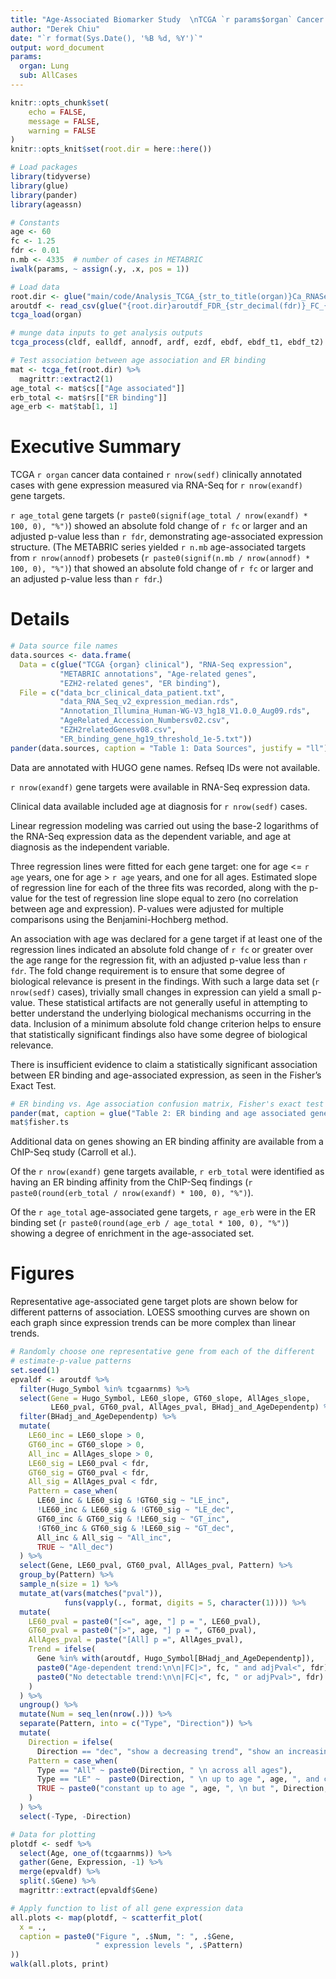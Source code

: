 ```yaml
---
title: "Age-Associated Biomarker Study  \nTCGA `r params$organ` Cancer RNA-Seq Findings"
author: "Derek Chiu"
date: "`r format(Sys.Date(), '%B %d, %Y')`"
output: word_document
params:
  organ: Lung
  sub: AllCases
---
```


```r
knitr::opts_chunk$set(
	echo = FALSE,
	message = FALSE,
	warning = FALSE
)
knitr::opts_knit$set(root.dir = here::here())
```

```r
# Load packages
library(tidyverse)
library(glue)
library(pander)
library(ageassn)

# Constants
age <- 60
fc <- 1.25
fdr <- 0.01
n.mb <- 4335  # number of cases in METABRIC
iwalk(params, ~ assign(.y, .x, pos = 1))

# Load data
root.dir <- glue("main/code/Analysis_TCGA_{str_to_title(organ)}Ca_RNASeq_Expression_Trends/{sub}/tables/")
aroutdf <- read_csv(glue("{root.dir}aroutdf_FDR_{str_decimal(fdr)}_FC_{str_decimal(fc)}.csv"))
tcga_load(organ)
```

```r
# munge data inputs to get analysis outputs
tcga_process(cldf, ealldf, annodf, ardf, ezdf, ebdf, ebdf_t1, ebdf_t2)
```

```r
# Test association between age association and ER binding
mat <- tcga_fet(root.dir) %>% 
  magrittr::extract2(1)
age_total <- mat$cs[["Age associated"]]
erb_total <- mat$rs[["ER binding"]]
age_erb <- mat$tab[1, 1]
```

# Executive Summary

TCGA `r organ` cancer data contained `r nrow(sedf)` clinically annotated cases with gene expression measured via RNA-Seq for `r nrow(exandf)` gene targets.

`r age_total` gene targets (`r paste0(signif(age_total / nrow(exandf) * 100, 0), "%")`) showed an absolute fold change of `r fc` or larger and an adjusted p-value less than `r fdr`, demonstrating age-associated expression structure.  (The METABRIC series yielded `r n.mb` age-associated targets from `r nrow(annodf)` probesets (`r paste0(signif(n.mb / nrow(annodf) * 100, 0), "%")`) that showed an absolute fold change of `r fc` or larger and an adjusted p-value less than `r fdr`.)

# Details

```r
# Data source file names
data.sources <- data.frame(
  Data = c(glue("TCGA {organ} clinical"), "RNA-Seq expression",
           "METABRIC annotations", "Age-related genes",
           "EZH2-related genes", "ER binding"),
  File = c("data_bcr_clinical_data_patient.txt",
           "data_RNA_Seq_v2_expression_median.rds",
           "Annotation_Illumina_Human-WG-V3_hg18_V1.0.0_Aug09.rds",
           "AgeRelated_Accession_Numbersv02.csv",
           "EZH2relatedGenesv08.csv",
           "ER_binding_gene_hg19_threshold_1e-5.txt"))
pander(data.sources, caption = "Table 1: Data Sources", justify = "ll")
```

Data are annotated with HUGO gene names. Refseq IDs were not available.

`r nrow(exandf)` gene targets were available in RNA-Seq expression data.

Clinical data available included age at diagnosis for `r nrow(sedf)` cases.

Linear regression modeling was carried out using the base-2 logarithms of the RNA-Seq expression data as the dependent variable, and age at diagnosis as the independent variable.

Three regression lines were fitted for each gene target: one for age <= `r age` years, one for age > `r age` years, and one for all ages. Estimated slope of regression line for each of the three fits was recorded, along with the p-value for the test of regression line slope equal to zero (no correlation between age and expression). P-values were adjusted for multiple comparisons using the Benjamini-Hochberg method.

An association with age was declared for a gene target if at least one of the regression lines indicated an absolute fold change of `r fc` or greater over the age range for the regression fit, with an adjusted p-value less than `r fdr`. The fold change requirement is to ensure that some degree of biological relevance is present in the findings. With such a large data set (`r nrow(sedf)` cases), trivially small changes in expression can yield a small p-value. These statistical artifacts are not generally useful in attempting to better understand the underlying biological mechanisms occurring in the data. Inclusion of a minimum absolute fold change criterion helps to ensure that statistically significant findings also have some degree of biological relevance.

There is insufficient evidence to claim a statistically significant association between ER binding and age-associated expression, as seen in the Fisher's Exact Test.

```r
# ER binding vs. Age association confusion matrix, Fisher's exact test
pander(mat, caption = glue("Table 2: ER binding and age associated gene counts for the TCGA {organ} cancer data"))
mat$fisher.ts
```

Additional data on genes showing an ER binding affinity are available from a ChIP-Seq study (Carroll et al.).

Of the `r nrow(exandf)` gene targets available, `r erb_total` were identified as having an ER binding affinity from the ChIP-Seq findings (`r paste0(round(erb_total / nrow(exandf) * 100, 0), "%")`).

Of the `r age_total` age-associated gene targets, `r age_erb` were in the ER binding set (`r paste0(round(age_erb / age_total * 100, 0), "%")`) showing a degree of enrichment in the age-associated set.

# Figures

Representative age-associated gene target plots are shown below for different patterns of association. LOESS smoothing curves are shown on each graph since expression trends can be more complex than linear trends.

```r
# Randomly choose one representative gene from each of the different
# estimate-p-value patterns
set.seed(1)
epvaldf <- aroutdf %>%
  filter(Hugo_Symbol %in% tcgaarnms) %>% 
  select(Gene = Hugo_Symbol, LE60_slope, GT60_slope, AllAges_slope,
         LE60_pval, GT60_pval, AllAges_pval, BHadj_and_AgeDependentp) %>% 
  filter(BHadj_and_AgeDependentp) %>%
  mutate(
    LE60_inc = LE60_slope > 0,
    GT60_inc = GT60_slope > 0,
    All_inc = AllAges_slope > 0,
    LE60_sig = LE60_pval < fdr,
    GT60_sig = GT60_pval < fdr,
    All_sig = AllAges_pval < fdr,
    Pattern = case_when(
      LE60_inc & LE60_sig & !GT60_sig ~ "LE_inc",
      !LE60_inc & LE60_sig & !GT60_sig ~ "LE_dec",
      GT60_inc & GT60_sig & !LE60_sig ~ "GT_inc",
      !GT60_inc & GT60_sig & !LE60_sig ~ "GT_dec",
      All_inc & All_sig ~ "All_inc",
      TRUE ~ "All_dec")
  ) %>% 
  select(Gene, LE60_pval, GT60_pval, AllAges_pval, Pattern) %>%
  group_by(Pattern) %>% 
  sample_n(size = 1) %>% 
  mutate_at(vars(matches("pval")),
            funs(vapply(., format, digits = 5, character(1)))) %>% 
  mutate(
    LE60_pval = paste0("[<=", age, "] p = ", LE60_pval),
    GT60_pval = paste0("[>", age, "] p = ", GT60_pval),
    AllAges_pval = paste("[All] p =", AllAges_pval),
    Trend = ifelse(
      Gene %in% with(aroutdf, Hugo_Symbol[BHadj_and_AgeDependentp]),
      paste0("Age-dependent trend:\n\n|FC|>", fc, " and adjPval<", fdr),
      paste0("No detectable trend:\n\n|FC|<", fc, " or adjPval>", fdr)
    )
  ) %>% 
  ungroup() %>% 
  mutate(Num = seq_len(nrow(.))) %>% 
  separate(Pattern, into = c("Type", "Direction")) %>% 
  mutate(
    Direction = ifelse(
      Direction == "dec", "show a decreasing trend", "show an increasing trend"),
    Pattern = case_when(
      Type == "All" ~ paste0(Direction, " \n across all ages"),
      Type == "LE" ~  paste0(Direction, " \n up to age ", age, ", and constant after"),
      TRUE ~ paste0("constant up to age ", age, ", \n but ", Direction, " after")
    )
  ) %>% 
  select(-Type, -Direction)

# Data for plotting
plotdf <- sedf %>% 
  select(Age, one_of(tcgaarnms)) %>% 
  gather(Gene, Expression, -1) %>% 
  merge(epvaldf) %>% 
  split(.$Gene) %>% 
  magrittr::extract(epvaldf$Gene)

# Apply function to list of all gene expression data
all.plots <- map(plotdf, ~ scatterfit_plot(
  x = .,
  caption = paste0("Figure ", .$Num, ": ", .$Gene,
                   " expression levels ", .$Pattern)
))
walk(all.plots, print)
```
